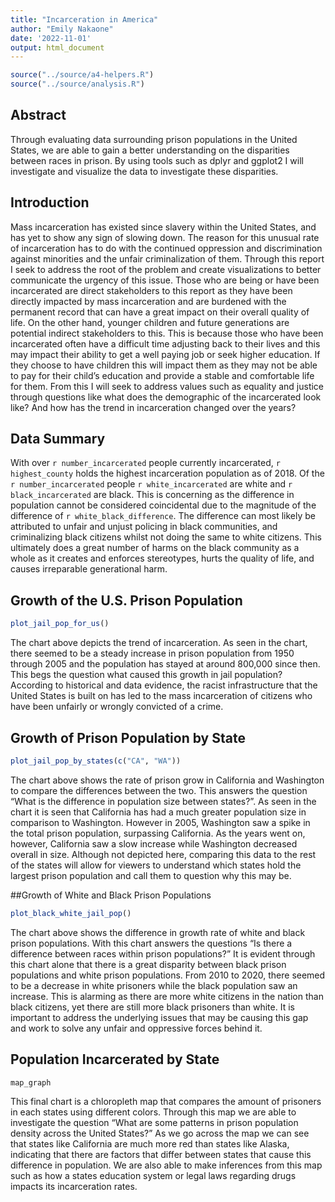 ```yaml
---
title: "Incarceration in America"
author: "Emily Nakaone"
date: '2022-11-01'
output: html_document 
---
```


```r
source("../source/a4-helpers.R")
source("../source/analysis.R")
```

## Abstract 

Through evaluating data surrounding prison populations in the United States, we are able to gain a better understanding on the disparities between races in prison. By using tools such as dplyr and ggplot2 I will investigate and visualize the data to investigate these disparities.

## Introduction

Mass incarceration has existed since slavery within the United States, and has yet to show any sign of slowing down. The reason for this unusual rate of incarceration has to do with the continued oppression and discrimination against minorities and the unfair criminalization of them. Through this report I seek to address the root of the problem and create visualizations to better communicate the urgency of this issue. Those who are being or have been incarcerated are direct stakeholders to this report as they have been directly impacted by mass incarceration and are burdened with the permanent record that can have a great impact on their overall quality of life. On the other hand, younger children and future generations are potential indirect stakeholders to this. This is because those who have been incarcerated often have a difficult time adjusting back to their lives and this may impact their ability to get a well paying job or seek higher education. If they choose to have children this will impact them as they may not be able to pay for their child's education and provide a stable and comfortable life for them. From this I will seek to address values such as equality and justice through questions like what does the demographic of the incarcerated look like? And how has the trend in incarceration changed over the years?

## Data Summary

With over `r number_incarcerated` people currently incarcerated, `r highest_county` holds the highest incarceration population as of 2018. Of the `r number_incarcerated` people `r white_incarcerated` are white and `r black_incarcerated` are black. This is concerning as the difference in population cannot be considered coincidental due to the magnitude of the difference of `r white_black_difference`. The difference can most likely be attributed to unfair and unjust policing in black communities, and criminalizing black citizens whilst not doing the same to white citizens. This ultimately does a great number of harms on the black community as a whole as it creates and enforces stereotypes, hurts the quality of life, and causes irreparable generational harm.

## Growth of the U.S. Prison Population

```r
plot_jail_pop_for_us()
```

The chart above depicts the trend of incarceration. As seen in the chart, there seemed to be a steady increase in prison population from 1950 through 2005 and the population has stayed at around 800,000 since then. This begs the question what caused this growth in jail population? According to historical and data evidence, the racist infrastructure that the United States is built on has led to the mass incarceration of citizens who have been unfairly or wrongly convicted of a crime.

## Growth of Prison Population by State

```r
plot_jail_pop_by_states(c("CA", "WA"))
```

The chart above shows the rate of prison grow in California and Washington to compare the differences between the two. This answers the question "What is the difference in population size between states?". As seen in the chart it is seen that California has had a much greater population size in comparison to Washington. However in 2005, Washington saw a spike in the total prison population, surpassing California. As the years went on, however, California saw a slow increase while Washington decreased overall in size. Although not depicted here, comparing this data to the rest of the states will allow for viewers to understand which states hold the largest prison population and call them to question why this may be.

##Growth of White and Black Prison Populations

```r
plot_black_white_jail_pop()
```

The chart above shows the difference in growth rate of white and black prison populations. With this chart answers the questions "Is there a difference between races within prison populations?" It is evident through this chart alone that there is a great disparity between black prison populations and white prison populations. From 2010 to 2020, there seemed to be a decrease in white prisoners while the black population saw an increase. This is alarming as there are more white citizens in the nation than black citizens, yet there are still more black prisoners than white. It is important to address the underlying issues that may be causing this gap and work to solve any unfair and oppressive forces behind it.

## Population Incarcerated by State

```r
map_graph 
```

This final chart is a chloropleth map that compares the amount of prisoners in each states using different colors. Through this map we are able to investigate the question "What are some patterns in prison population density across the United States?" As we go across the map we can see that states like California are much more red than states like Alaska, indicating that there are factors that differ between states that cause this difference in population. We are also able to make inferences from this map such as how a states education system or legal laws regarding drugs impacts its incarceration rates. 